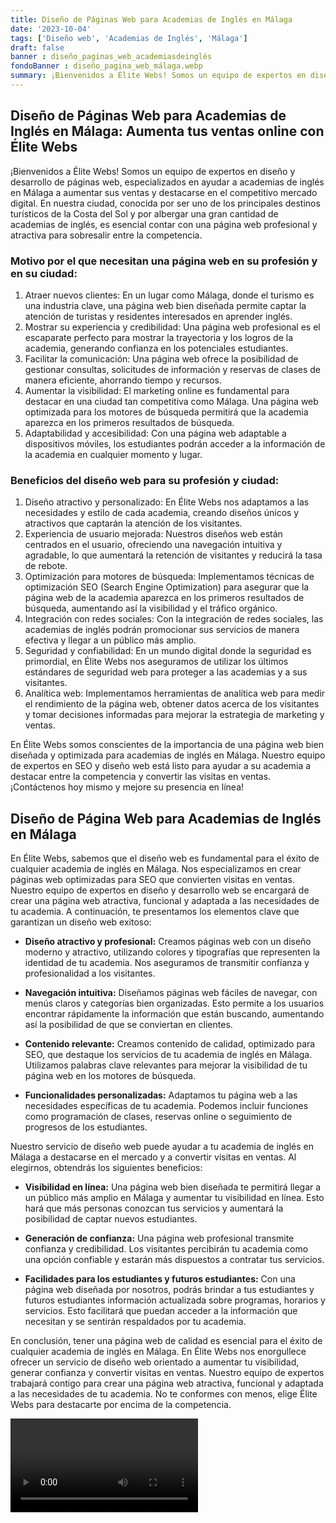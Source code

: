 ```yaml
---
title: Diseño de Páginas Web para Academias de Inglés en Málaga
date: '2023-10-04'
tags: ['Diseño web', 'Academias de Inglés', 'Málaga']
draft: false
banner : diseño_paginas_web_academiasdeinglés
fondoBanner : diseño_pagina_web_málaga.webp
summary: ¡Bienvenidos a Élite Webs! Somos un equipo de expertos en diseño y desarrollo de páginas web, especializados en ayudar a academias de inglés en Málaga a aumentar sus ventas y destacarse en el competitivo mercado digital. En nuestra ciudad, conocida por ser uno de los principales destinos turísticos de la Costa del Sol y por albergar una gran cantidad de academias de inglés, es esencial contar con una página web profesional y atractiva para sobresalir entre la competencia.
---
```


## Diseño de Páginas Web para Academias de Inglés en Málaga: Aumenta tus ventas online con Élite Webs

¡Bienvenidos a Élite Webs! Somos un equipo de expertos en diseño y desarrollo de páginas web, especializados en ayudar a academias de inglés en Málaga a aumentar sus ventas y destacarse en el competitivo mercado digital. En nuestra ciudad, conocida por ser uno de los principales destinos turísticos de la Costa del Sol y por albergar una gran cantidad de academias de inglés, es esencial contar con una página web profesional y atractiva para sobresalir entre la competencia.

### Motivo por el que necesitan una página web en su profesión y en su ciudad:

1. Atraer nuevos clientes: En un lugar como Málaga, donde el turismo es una industria clave, una página web bien diseñada permite captar la atención de turistas y residentes interesados en aprender inglés.
2. Mostrar su experiencia y credibilidad: Una página web profesional es el escaparate perfecto para mostrar la trayectoria y los logros de la academia, generando confianza en los potenciales estudiantes.
3. Facilitar la comunicación: Una página web ofrece la posibilidad de gestionar consultas, solicitudes de información y reservas de clases de manera eficiente, ahorrando tiempo y recursos.
4. Aumentar la visibilidad: El marketing online es fundamental para destacar en una ciudad tan competitiva como Málaga. Una página web optimizada para los motores de búsqueda permitirá que la academia aparezca en los primeros resultados de búsqueda.
5. Adaptabilidad y accesibilidad: Con una página web adaptable a dispositivos móviles, los estudiantes podrán acceder a la información de la academia en cualquier momento y lugar.

### Beneficios del diseño web para su profesión y ciudad:

1. Diseño atractivo y personalizado: En Élite Webs nos adaptamos a las necesidades y estilo de cada academia, creando diseños únicos y atractivos que captarán la atención de los visitantes.
2. Experiencia de usuario mejorada: Nuestros diseños web están centrados en el usuario, ofreciendo una navegación intuitiva y agradable, lo que aumentará la retención de visitantes y reducirá la tasa de rebote.
3. Optimización para motores de búsqueda: Implementamos técnicas de optimización SEO (Search Engine Optimization) para asegurar que la página web de la academia aparezca en los primeros resultados de búsqueda, aumentando así la visibilidad y el tráfico orgánico.
4. Integración con redes sociales: Con la integración de redes sociales, las academias de inglés podrán promocionar sus servicios de manera efectiva y llegar a un público más amplio.
5. Seguridad y confiabilidad: En un mundo digital donde la seguridad es primordial, en Élite Webs nos aseguramos de utilizar los últimos estándares de seguridad web para proteger a las academias y a sus visitantes.
6. Analítica web: Implementamos herramientas de analítica web para medir el rendimiento de la página web, obtener datos acerca de los visitantes y tomar decisiones informadas para mejorar la estrategia de marketing y ventas.

En Élite Webs somos conscientes de la importancia de una página web bien diseñada y optimizada para academias de inglés en Málaga. Nuestro equipo de expertos en SEO y diseño web está listo para ayudar a su academia a destacar entre la competencia y convertir las visitas en ventas. ¡Contáctenos hoy mismo y mejore su presencia en línea!

<GifSeo />

<Cta />

## Diseño de Página Web para Academias de Inglés en Málaga

En Élite Webs, sabemos que el diseño web es fundamental para el éxito de cualquier academia de inglés en Málaga. Nos especializamos en crear páginas web optimizadas para SEO que convierten visitas en ventas. Nuestro equipo de expertos en diseño y desarrollo web se encargará de crear una página web atractiva, funcional y adaptada a las necesidades de tu academia. A continuación, te presentamos los elementos clave que garantizan un diseño web exitoso:

- **Diseño atractivo y profesional:** Creamos páginas web con un diseño moderno y atractivo, utilizando colores y tipografías que representen la identidad de tu academia. Nos aseguramos de transmitir confianza y profesionalidad a los visitantes.

- **Navegación intuitiva:** Diseñamos páginas web fáciles de navegar, con menús claros y categorías bien organizadas. Esto permite a los usuarios encontrar rápidamente la información que están buscando, aumentando así la posibilidad de que se conviertan en clientes.

- **Contenido relevante:** Creamos contenido de calidad, optimizado para SEO, que destaque los servicios de tu academia de inglés en Málaga. Utilizamos palabras clave relevantes para mejorar la visibilidad de tu página web en los motores de búsqueda.

- **Funcionalidades personalizadas:** Adaptamos tu página web a las necesidades específicas de tu academia. Podemos incluir funciones como programación de clases, reservas online o seguimiento de progresos de los estudiantes.

Nuestro servicio de diseño web puede ayudar a tu academia de inglés en Málaga a destacarse en el mercado y a convertir visitas en ventas. Al elegirnos, obtendrás los siguientes beneficios:

- **Visibilidad en línea:** Una página web bien diseñada te permitirá llegar a un público más amplio en Málaga y aumentar tu visibilidad en línea. Esto hará que más personas conozcan tus servicios y aumentará la posibilidad de captar nuevos estudiantes.

- **Generación de confianza:** Una página web profesional transmite confianza y credibilidad. Los visitantes percibirán tu academia como una opción confiable y estarán más dispuestos a contratar tus servicios.

- **Facilidades para los estudiantes y futuros estudiantes:** Con una página web diseñada por nosotros, podrás brindar a tus estudiantes y futuros estudiantes información actualizada sobre programas, horarios y servicios. Esto facilitará que puedan acceder a la información que necesitan y se sentirán respaldados por tu academia.

En conclusión, tener una página web de calidad es esencial para el éxito de cualquier academia de inglés en Málaga. En Élite Webs nos enorgullece ofrecer un servicio de diseño web orientado a aumentar tu visibilidad, generar confianza y convertir visitas en ventas. Nuestro equipo de expertos trabajará contigo para crear una página web atractiva, funcional y adaptada a las necesidades de tu academia. No te conformes con menos, elige Élite Webs para destacarte por encima de la competencia.

<Video />

<CtaBot job='Academias de Inglés' city='Málaga'/>

<Gmaps query='Málaga+españa+maps' />